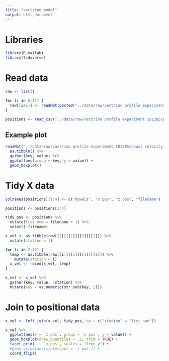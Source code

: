 ```yaml
---
title: "vectrino model"
output: html_document
---
```


# Libraries

```r
library(R.matlab)
library(tidyverse)
```

# Read data

```r

raw <- list()

for (i in 0:11) {
  raw[[i+1]] <- readMat(paste0("../data/raw/vectrino profile experiment 181205/dowel velocity ", i, ".mat"))
}

positions <- read_csv("../data/raw/vectrino profile experiment 181205/positions.csv")

``` 

## Example plot

```r
readMat("../data/raw/vectrino profile experiment 181205/dowel velocity 0.mat")[[1]][[3]][[1]] %>%
  as.tibble() %>%
  gather(key, value) %>%
  ggplot(aes(group = key, y = value)) +
  geom_boxplot()

```

# Tidy X data

```r

colnames(positions)[1:4] <- c("dowels", "x pos", "z pos", "filename")

positions <- positions[1:4]

tidy_pos <- positions %>%
  mutate(list_num = filename + 1) %>%
  select(-filename)

x_vel <- as.tibble(raw[[1]][[1]][[3]][[1]]) %>%
  mutate(station = 1)

for (i in 2:12) {
  temp <- as.tibble(raw[[i]][[1]][[3]][[1]]) %>%
    mutate(station = i)
  x_vel <- rbind(x_vel, temp)
}

x_vel <- x_vel %>%
  gather(key, value, -station) %>%
  mutate(key = as.numeric(str_sub(key, 2)))
```

# Join to positional data

```r

x_vel <- left_join(x_vel, tidy_pos, by = c("station" = "list_num"))

```

```r

x_vel %>%
  ggplot(aes(x = `z pos`, group = `z pos`, y = value)) +
  geom_boxplot(draw_quantiles = .5, trim = TRUE) +
  facet_grid(. ~ `x pos`, scales = "free_y") +
  #geom_vline(aes(xintercept = `z pos`)) +
  coord_flip()

```

